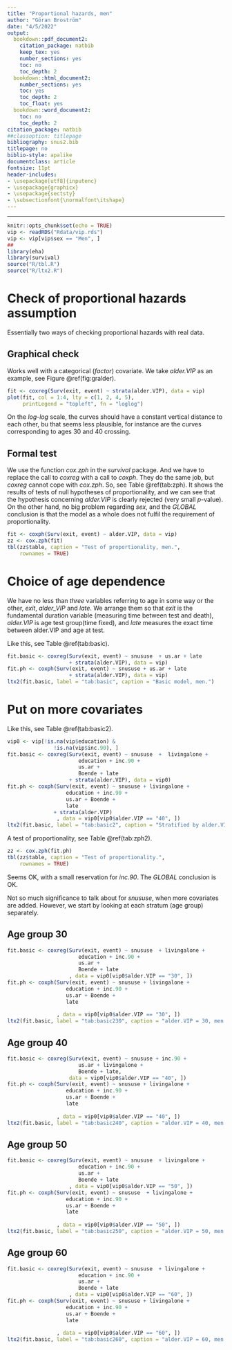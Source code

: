 ```yaml
---
title: "Proportional hazards, men"
author: "Göran Broström"
date: "4/5/2022"
output:
  bookdown::pdf_document2:
    citation_package: natbib
    keep_tex: yes
    number_sections: yes
    toc: no
    toc_depth: 2
  bookdown::html_document2:
    number_sections: yes
    toc: yes
    toc_depth: 2
    toc_float: yes
  bookdown::word_document2:
    toc: no
    toc_depth: 2
citation_package: natbib
##classoption: titlepage
bibliography: snus2.bib
titlepage: no
biblio-style: apalike
documentclass: article
fontsize: 11pt
header-includes:
- \usepackage[utf8]{inputenc}
- \usepackage{graphicx}
- \usepackage{sectsty}
- \subsectionfont{\normalfont\itshape}
---
```


---

```r
knitr::opts_chunk$set(echo = TRUE)
vip <- readRDS("Rdata/vip.rds")
vip <- vip[vip$sex == "Men", ]
##
library(eha)
library(survival)
source("R/tbl.R")
source("R/ltx2.R")
```

# Check of proportional hazards assumption

Essentially two ways of checking proportional hazards with real data.

## Graphical check

Works well with a categorical (*factor*) covariate. We take *alder.VIP*
as an example, see Figure \@ref(fig:gralder).

```r
fit <- coxreg(Surv(exit, event) ~ strata(alder.VIP), data = vip)
plot(fit, col = 1:4, lty = c(1, 2, 4, 5),
     printLegend = "topleft", fn = "loglog")
```

On the *log-log* scale, the curves should have a constant vertical distance to each other,
bu that seems less plausible, for instance are the curves corresponding to ages 30 and 40
crossing.


## Formal test

We use the function *cox.zph* in the *survival* package. And we have to replace the call to
*coxreg* with a call to *coxph*. They do the same job, but *coxreg* cannot cope with *cox.zph*. 
So, see Table \@ref(tab:zph). It shows the results of tests of null hypotheses of proportionality,
and we can see that the hypothesis concerning *alder.VIP* is clearly rejected (very small *p*-value).
On the other hand, no big problem regarding *sex*, and the *GLOBAL* conclusion is that the model 
as a whole does not fulfil the requirement of proportionality.

```r
fit <- coxph(Surv(exit, event) ~ alder.VIP, data = vip)
zz <- cox.zph(fit)
tbl(zz$table, caption = "Test of proportionality, men.", 
    rownames = TRUE)
```

# Choice of age dependence

We have no less than *three* variables referring to age in some way or the other, *exit*, 
*alder_VIP* and *late*. We arrange them so that *exit* is the fundamental duration variable
(measuring time between test and death), *alder.VIP* is age test group(time fixed), and 
*late* measures the exact time between alder.VIP and age at test.

Like this, see Table \@ref(tab:basic).

```r
fit.basic <- coxreg(Surv(exit, event) ~ snususe  + us.ar + late 
                    + strata(alder.VIP), data = vip)
fit.ph <- coxph(Surv(exit, event) ~ snususe + us.ar + late 
                    + strata(alder.VIP), data = vip)
ltx2(fit.basic, label = "tab:basic", caption = "Basic model, men.")
```

# Put on more covariates

Like this, see Table \@ref(tab:basic2).

```r
vip0 <- vip[!is.na(vip$education) &
               !is.na(vip$inc.90), ]
fit.basic <- coxreg(Surv(exit, event) ~ snususe  +  livingalone +
                       education + inc.90 +
                       us.ar + 
                       Boende + late 
                    + strata(alder.VIP), data = vip0)
fit.ph <- coxph(Surv(exit, event) ~ snususe + livingalone +
                   education + inc.90 +
                   us.ar + Boende + 
                   late 
               + strata(alder.VIP)
                , data = vip0[vip0$alder.VIP == "40", ])
ltx2(fit.basic, label = "tab:basic2", caption = "Stratified by alder.VIP, men.")
```


A test of proportionality, see Table \@ref(tab:zph2).

```r
zz <- cox.zph(fit.ph)
tbl(zz$table, caption = "Test of proportionality.", 
    rownames = TRUE)
```

Seems OK, with a small reservation for *inc.90*. The *GLOBAL* conclusion is OK.

Not so much significance to talk about for *snususe*, when more covariates are added.
However, we start by looking at each stratum  (age group) separately.

## Age group 30

```r
fit.basic <- coxreg(Surv(exit, event) ~ snususe  + livingalone +
                       education + inc.90 +
                       us.ar + 
                       Boende + late 
                    , data = vip0[vip0$alder.VIP == "30", ])
fit.ph <- coxph(Surv(exit, event) ~ snususe + livingalone +
                   education + inc.90 +
                   us.ar + Boende + 
                   late 
               
                , data = vip0[vip0$alder.VIP == "30", ])
ltx2(fit.basic, label = "tab:basic230", caption = "alder.VIP = 30, men.")
```

## Age group 40

```r
fit.basic <- coxreg(Surv(exit, event) ~ snususe + inc.90 +
                       us.ar + livingalone +
                       Boende + late, 
                    data = vip0[vip0$alder.VIP == "40", ])
fit.ph <- coxph(Surv(exit, event) ~ snususe + livingalone +
                   education + inc.90 +
                   us.ar + Boende + 
                   late 
               
                , data = vip0[vip0$alder.VIP == "40", ])
ltx2(fit.basic, label = "tab:basic240", caption = "alder.VIP = 40, men.")
```

## Age group 50

```r
fit.basic <- coxreg(Surv(exit, event) ~ snususe  + livingalone +
                       education + inc.90 +
                       us.ar + 
                       Boende + late 
                    , data = vip0[vip0$alder.VIP == "50", ])
fit.ph <- coxph(Surv(exit, event) ~ snususe  + livingalone +
                   education + inc.90 +
                   us.ar + Boende + 
                   late 
         
                , data = vip0[vip0$alder.VIP == "50", ])
ltx2(fit.basic, label = "tab:basic250", caption = "alder.VIP = 50, men.")
```

## Age group 60

```r
fit.basic <- coxreg(Surv(exit, event) ~ snususe  + livingalone +
                       education + inc.90 +
                       us.ar + 
                       Boende + late 
                    , data = vip0[vip0$alder.VIP == "60", ])
fit.ph <- coxph(Surv(exit, event) ~ snususe + livingalone +
                   education + inc.90 +
                   us.ar + Boende + 
                   late 
   
                , data = vip0[vip0$alder.VIP == "60", ])
ltx2(fit.basic, label = "tab:basic260", caption = "alder.VIP = 60, men.")
```

